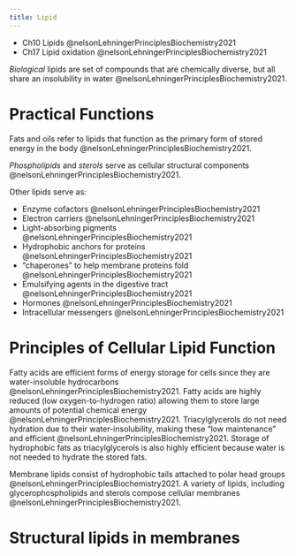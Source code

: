 ```yaml
---
title: Lipid
---
```


:::{.callout title="Readings"}

- Ch10 Lipids @nelsonLehningerPrinciplesBiochemistry2021
- Ch17 Lipid oxidation @nelsonLehningerPrinciplesBiochemistry2021 
:::


*Biological* lipids are set of compounds that are chemically diverse, but all share an insolubility in water @nelsonLehningerPrinciplesBiochemistry2021.

# Practical Functions

Fats and oils refer to lipids that function as the primary form of stored energy in the body @nelsonLehningerPrinciplesBiochemistry2021.


*Phospholipids* and *sterols* serve as cellular structural components @nelsonLehningerPrinciplesBiochemistry2021.

Other lipids serve as:

- Enzyme cofactors @nelsonLehningerPrinciplesBiochemistry2021
- Electron carriers @nelsonLehningerPrinciplesBiochemistry2021
- Light-absorbing pigments @nelsonLehningerPrinciplesBiochemistry2021
- Hydrophobic anchors for proteins @nelsonLehningerPrinciplesBiochemistry2021
- “chaperones” to help  membrane proteins fold @nelsonLehningerPrinciplesBiochemistry2021
- Emulsifying agents in the digestive tract @nelsonLehningerPrinciplesBiochemistry2021
- Hormones @nelsonLehningerPrinciplesBiochemistry2021
- Intracellular messengers @nelsonLehningerPrinciplesBiochemistry2021


# Principles of Cellular Lipid Function



Fatty acids are efficient forms of energy storage for cells since they are water-insoluble hydrocarbons @nelsonLehningerPrinciplesBiochemistry2021. 
Fatty acids are highly reduced (low oxygen-to-hydrogen ratio) allowing them to store large amounts of potential chemical energy @nelsonLehningerPrinciplesBiochemistry2021.
Triacylglycerols do not need hydration due to their water-insolubility, making these "low maintenance" and efficient @nelsonLehningerPrinciplesBiochemistry2021.
Storage of hydrophobic fats as triacylglycerols is also highly  efficient because water is not needed to hydrate the stored  fats.

Membrane lipids consist of hydrophobic tails attached to polar head groups @nelsonLehningerPrinciplesBiochemistry2021.
A variety of lipids, including  glycerophospholipids and sterols compose cellular membranes @nelsonLehningerPrinciplesBiochemistry2021.


# Structural lipids in membranes

<!-- Continue at 10.2 @nelsonLehningerPrinciplesBiochemistry2021 -->

